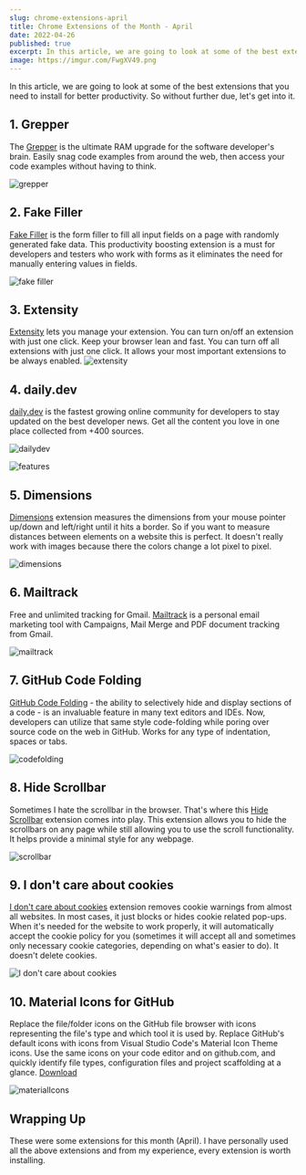 ```yaml
---
slug: chrome-extensions-april
title: Chrome Extensions of the Month - April
date: 2022-04-26
published: true
excerpt: In this article, we are going to look at some of the best extensions that you need to install for better productivity. So without further due, let's get into it.
image: https://imgur.com/FwgXV49.png
---
```


In this article, we are going to look at some of the best extensions that you need to install for better productivity. So without further due, let's get into it.


## 1. Grepper

The [Grepper](https://cutt.ly/vGj0rWd) is the ultimate RAM upgrade for the software developer's brain. Easily snag code examples from around the web, then access your code examples without having to think.

![grepper](https://cutt.ly/QGj0scV)

## 2. Fake Filler

[Fake Filler](https://cutt.ly/aGj0bSa) is the form filler to fill all input fields on a page with randomly generated fake data. This productivity boosting extension is a must for developers and testers who work with forms as it eliminates the need for manually entering values in fields.

![fake filler](https://cutt.ly/PGj0WMm)

## 3. Extensity

[Extensity](https://cutt.ly/EGj0Ol6) lets you manage your extension. You can turn on/off an extension with just one click. Keep your browser lean and fast. You can turn off all extensions with just one click. It allows your most important extensions to be always enabled.
![extensity](https://cutt.ly/6Gj0SQQ)

## 4. daily.dev

[daily.dev](https://cutt.ly/xGj2yl4) is the fastest growing online community for developers to stay updated on the best developer news. Get all the content you love in one place collected from +400 sources.

![dailydev](https://cutt.ly/OGj2pVl)

![features](https://cutt.ly/vGj2s4g)

## 5. Dimensions

[Dimensions](https://cutt.ly/aGj2E8T) extension measures the dimensions from your mouse pointer up/down and left/right until it hits a border. So if you want to measure distances between elements on a website this is perfect. It doesn't really work with images because there the colors change a lot pixel to pixel.

![dimensions](https://cutt.ly/gGj2U15)

## 6. Mailtrack

Free and unlimited tracking for Gmail. [Mailtrack](https://cutt.ly/hGj2ZPh) is a personal email marketing tool with Campaigns, Mail Merge and PDF document tracking from Gmail.

![mailtrack](https://cutt.ly/KGj2VNb)

## 7. GitHub Code Folding

[GitHub Code Folding](https://cutt.ly/jGj24In) - the ability to selectively hide and display sections of a code - is an invaluable feature in many text editors and IDEs. Now, developers can utilize that same style code-folding while poring over source code on the web in GitHub. Works for any type of indentation, spaces or tabs.

![codefolding](https://cutt.ly/XGj26vQ)

## 8. Hide Scrollbar

Sometimes I hate the scrollbar in the browser. That's where this [Hide Scrollbar](https://cutt.ly/SGj9sxR) extension comes into play. This extension allows you to hide the scrollbars on any page while still allowing you to use the scroll functionality. It helps provide a minimal style for any webpage.

![scrollbar](https://cutt.ly/4Gj9cup)

## 9. I don't care about cookies

[I don't care about cookies](https://cutt.ly/zGj9RFh) extension removes cookie warnings from almost all websites. In most cases, it just blocks or hides cookie related pop-ups. When it's needed for the website to work properly, it will automatically accept the cookie policy for you (sometimes it will accept all and sometimes only necessary cookie categories, depending on what's easier to do). It doesn't delete cookies.

![I don't care about cookies](https://imgur.com/u1cSLan.png)

## 10. Material Icons for GitHub

Replace the file/folder icons on the GitHub file browser with icons representing the file's type and which tool it is used by.
Replace GitHub's default icons with icons from Visual Studio Code's Material Icon Theme icons. Use the same icons on your code editor and on github.com, and quickly identify file types, configuration files and project scaffolding at a glance. 
[Download](https://cutt.ly/4Gj3YCL)

![materialIcons](https://cutt.ly/RGj3P8G)

## Wrapping Up

These were some extensions for this month (April). I have personally used all the above extensions and from my experience, every extension is worth installing.
